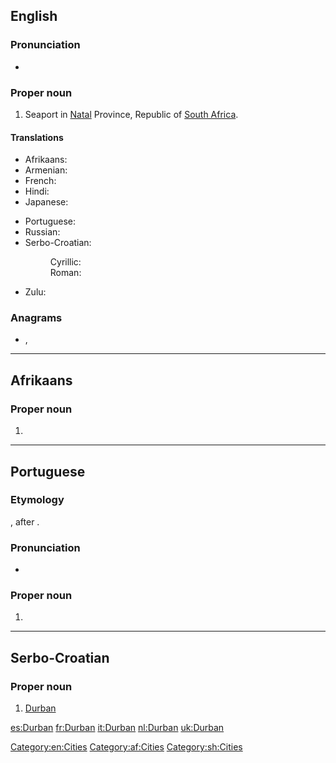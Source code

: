 ==English==
{{wikipedia}}

===Pronunciation===
* {{rhymes|ɜː(r)bən|lang=en}}

===Proper noun===
{{en-proper noun}}

# Seaport in [[Natal]] Province, Republic of [[South Africa]].

====Translations====
{{trans-top|city in South Africa}}
* Afrikaans: {{t|af|Durban}}
* Armenian: {{t|hy|Դուրբան}}
* French: {{t+|fr|Durban}}
* Hindi: {{t-needed|hi}}
* Japanese: {{t|ja|ダーバン|tr=Dāban|sc=Jpan}}
{{trans-mid}}
* Portuguese: {{t|pt|Durban|f}}
* Russian: {{t|ru|Ду́рбан|m}}
* Serbo-Croatian:
*: Cyrillic: {{t|sh|Дурбан|m|sc=Cyrl}}
*: Roman: {{t|sh|Durban|m}}
* Zulu: {{t|zu|eThekwini}}
{{trans-bottom}}

===Anagrams===
* {{l|en|Dunbar}}, {{l|en|dun-bar}}

[[Category:en:Cities]]

----

==Afrikaans==

===Proper noun===
{{head|af|proper noun}}

# {{l|en|Durban}}

[[Category:af:Cities]]

----

==Portuguese==

===Etymology===
{{bor|pt|en|Durban}}, after {{w|Sir Benjamin D'Urban}}.

===Pronunciation===
* {{a|Brazil}} {{IPA|/duʁ.ˈbɐ̃/|lang=pt}}

===Proper noun===
{{pt-proper noun|f}}

# {{place|pt|city|c/South Africa|t1=Durban}}

----

==Serbo-Croatian==
{{wikipedia|lang=sh}}

===Proper noun===
{{sh-proper noun|g=m}}

# [[Durban#English|Durban]]

[[Category:sh:Cities]]

[[es:Durban]]
[[fr:Durban]]
[[it:Durban]]
[[nl:Durban]]
[[uk:Durban]]